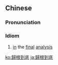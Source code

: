 {{also|归根到底}}
==Chinese==
{{zh-forms|s=归根到底|type=22}}

===Pronunciation===
{{zh-pron
|m=guīgēndàodǐ
|c=gwai1 gan1 dou3 dai2
|cat=id
}}

===Idiom===
{{zh-idiom}}

# {{lb|zh|Advanced Mandarin}} [[in]] the [[final]] [[analysis]]

[[ko:歸根到底]]
[[ja:歸根到底]]